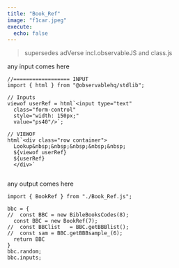 ```yaml
---
title: "Book_Ref"
image: "f1car.jpeg"
execute:
  echo: false
---
```


> supersedes adVerse incl.observableJS and class.js

::: {#inputDiv}
any input comes here
:::

```ojs
//================== INPUT
import { html } from "@observablehq/stdlib";

// Inputs
viewof userRef = html`<input type="text" 
  class="form-control" 
  style="width: 150px;"
  value="ps40"/>`;
  
// VIEWOF
html`<div class="row container">
  Lookup&nbsp;&nbsp;&nbsp;&nbsp;&nbsp;
  ${viewof userRef}
  ${userRef}
  </div>`  
  
```

::: {#outputDiv}
any output comes here
:::

```ojs
import { BookRef } from "./Book_Ref.js";

bbc = {
//  const BBC = new BibleBooksCodes(8);
  const BBC = new BookRef(7);
//  const BBClist	= BBC.getBBBlist();
//  const sam = BBC.getBBBsample_(6);
  return BBC
}
bbc.random;
bbc.inputs;

```
